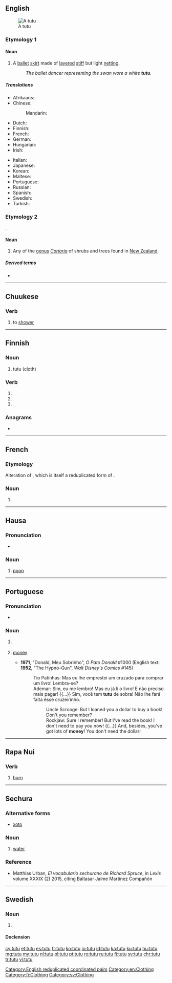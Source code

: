 {{also|Tutu|tutú|tutù|tutū|tütü|tūtū|tự tử}}
==English==
{{wikipedia}}
[[File:Colourful ballet tutu.jpg|thumb|A tutu]]

===Etymology 1===
{{borrowing|en|fr|tutu}}

====Noun====
{{en-noun}}

# A [[ballet]] [[skirt]] made of [[layered]] [[stiff]] but light [[netting]].
#: ''The ballet dancer representing the swan wore a white '''tutu'''.''

=====Translations=====
{{trans-top|ballet skirt}}
* Afrikaans: {{t|af|tutu}}
* Chinese:
*: Mandarin: {{t|cmn|芭蕾舞裙|tr=bālěiwǔqún|sc=Hani}}
* Dutch: {{t+|nl|tutu|m}}
* Finnish: {{t+|fi|tutu}}
* French: {{t+|fr|tutu|m}}
* German: {{t+|de|Tutu|n}}
* Hungarian: {{t+|hu|tütü}}
* Irish: {{t|ga|tútú|m}}
{{trans-mid}}
* Italian: {{t|it|tutù|m}}
* Japanese: {{t|ja|チュチュ|tr=chuchu}}
* Korean: {{t|ko|투투|sc=Hang}}
* Maltese: {{t|mt|tutu|m}}
* Portuguese: {{t+|pt|tutu|m}}
* Russian: {{t+|ru|па́чка|f}}
* Spanish: {{t+|es|tutú|m}}
* Swedish: {{t+|sv|tutu|c}}
* Turkish: {{t+|tr|tütü}}
{{trans-bottom}}

===Etymology 2===
{{bor|en|mi|-}}.

====Noun====
{{en-noun}}

# {{lb|en|NZ}} Any of the [[genus]] ''[[Coriaria]]'' of shrubs and trees found in [[New Zealand]].

=====Derived terms=====
* {{l|en|tutin}}

[[Category:English reduplicated coordinated pairs]]
[[Category:en:Clothing]]

----

==Chuukese==

===Verb===
{{head|chk|verb}}

# to [[shower]]

----

==Finnish==

===Noun===
{{fi-noun}}

# tutu (cloth)

===Verb===
{{head|fi|verb form}}

# {{fi-form of|mood=indicative|tense=present connegative|tutua}}
# {{fi-form of|pr=second-person|pl=singular|mood=imperative|tense=present|tutua}}
# {{fi-form of|pr=second-person|pl=singular|mood=imperative|tense=present connegative|tutua}}

===Anagrams===
* {{l|fi|tuut}}

[[Category:fi:Clothing]]

----

==French==

===Etymology===
Alteration of {{m|fr|cucu}}, which is itself a reduplicated form of {{m|fr|cul||butt, bum, arse}}.

===Noun===
{{fr-noun|m}}

# {{l|en|tutu}}

----

==Hausa==

===Pronunciation===
* {{hyphenation|tū|tù|lang=ha}}

===Noun===
{{head|ha|noun|g=m}}

# {{lb|ha|childish|or|humorous}} [[poop]]

----

==Portuguese==

===Pronunciation===
* {{rhymes|u|lang=pt}}

===Noun===
{{pt-noun|m}}

# {{l|en|tutu}} {{gloss|ballet skirt}}
# {{lb|pt|slang}} [[money]]
#* '''1971''', "Donald, Meu Sobrinho", ''O Pato Donald'' #1000 (English text: '''1952''', "The Hypno-Gun", ''Walt Disney's Comics'' #145)
#*: Tio Patinhas: Mas eu lhe emprestei um cruzado para comprar um livro! Lembra-se?
#*: Ademar: Sim, eu me lembro! Mas eu já li o livro! E não preciso mais pagar! {{...}} Sim, você tem '''tutu''' de sobra! Não lhe fará falta êsse cruzeirinho.
#*:: Uncle Scrooge: But I loaned you a dollar to buy a book! Don't you remember?
#*:: Rockjaw: Sure I remember! But I've read the book! I don't need to pay you now! {{...}} And, besides, you've got lots of '''money'''! You don't need the dollar!

{{catlangcode|pt|Clothing}}

----

==Rapa Nui==

===Verb===
{{head|rap|verb}}

# [[burn]]

----

==Sechura==

===Alternative forms===
* [[xoto]] {{qualifier|Spruce's orthography}}

===Noun===
{{head|sai-sec|noun}}

# [[water]]

===Reference===
* Matthias Urban, ''El vocabulario sechurano de Richard Spruce'', in ''Lexis'' volume XXXIX (2) 2015, citing Baltasar Jaime Martínez Compañón

----

==Swedish==
{{wikipedia|lang=sv}}

===Noun===
{{sv-noun|c}}

# {{l|en|tutu}}

====Declension====
{{sv-infl-noun-c-r|3=tutue}}

[[Category:sv:Clothing]]

[[cy:tutu]]
[[et:tutu]]
[[es:tutu]]
[[fr:tutu]]
[[ko:tutu]]
[[io:tutu]]
[[id:tutu]]
[[ka:tutu]]
[[ku:tutu]]
[[hu:tutu]]
[[mg:tutu]]
[[my:tutu]]
[[nl:tutu]]
[[pl:tutu]]
[[pt:tutu]]
[[ro:tutu]]
[[ru:tutu]]
[[fi:tutu]]
[[sv:tutu]]
[[chr:tutu]]
[[tr:tutu]]
[[vi:tutu]]